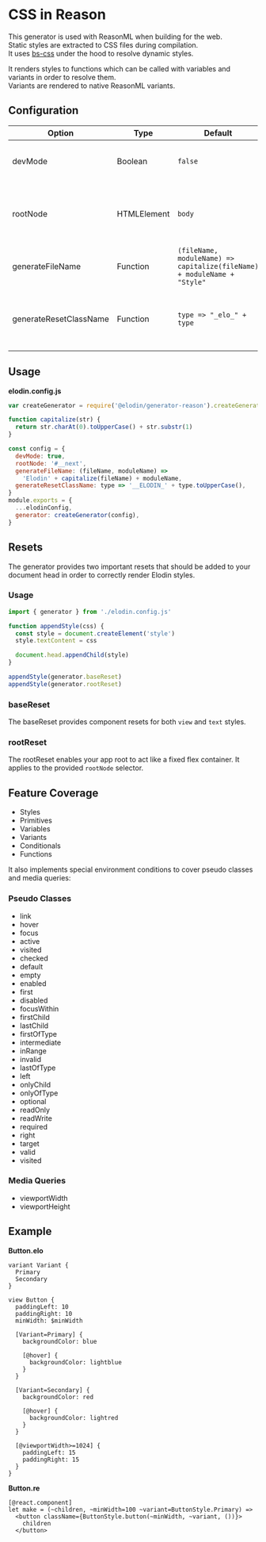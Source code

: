 

# CSS in Reason

This generator is used with ReasonML when building for the web.<br />
Static styles are extracted to CSS files during compilation.<br/>
It uses [bs-css]() under the hood to resolve dynamic styles.

It renders styles to functions which can be called with variables and variants in order to resolve them.<br />
Variants are rendered to native ReasonML variants.

## Configuration

| Option                 | Type        | Default                                                                 | Description                                                    |
| ---------------------- | ----------- | ----------------------------------------------------------------------- | -------------------------------------------------------------- |
| devMode                | Boolean     | `false`                                                                 | Enables readable class names                                   |
| rootNode               | HTMLElement | `body`                                                                  | CSS selector to apply root reset style to (see below)          |
| generateFileName       | Function    | `(fileName, moduleName) => capitalize(fileName) + moduleName + "Style"` | Determines how the file names are generated                    |
| generateResetClassName | Function    | `type => "_elo_" + type`                                                | Determines how the reset class names are generated (see below) |

## Usage

**elodin.config.js**

```javascript
var createGenerator = require('@elodin/generator-reason').createGenerator

function capitalize(str) {
  return str.charAt(0).toUpperCase() + str.substr(1)
}

const config = {
  devMode: true,
  rootNode: '#__next',
  generateFileName: (fileName, moduleName) =>
    'Elodin' + capitalize(fileName) + moduleName,
  generateResetClassName: type => '__ELODIN_' + type.toUpperCase(),
}
module.exports = {
  ...elodinConfig,
  generator: createGenerator(config),
}
```

## Resets

The generator provides two important resets that should be added to your document head in order to correctly render Elodin styles.

### Usage

```javascript
import { generator } from './elodin.config.js'

function appendStyle(css) {
  const style = document.createElement('style')
  style.textContent = css

  document.head.appendChild(style)
}

appendStyle(generator.baseReset)
appendStyle(generator.rootReset)
```

### baseReset

The baseReset provides component resets for both `view` and `text` styles.

### rootReset

The rootReset enables your app root to act like a fixed flex container. It applies to the provided `rootNode` selector.

## Feature Coverage

- Styles
- Primitives
- Variables
- Variants
- Conditionals
- Functions

It also implements special environment conditions to cover pseudo classes and media queries:

### Pseudo Classes

- link
- hover
- focus
- active
- visited
- checked
- default
- empty
- enabled
- first
- disabled
- focusWithin
- firstChild
- lastChild
- firstOfType
- intermediate
- inRange
- invalid
- lastOfType
- left
- onlyChild
- onlyOfType
- optional
- readOnly
- readWrite
- required
- right
- target
- valid
- visited

### Media Queries

- viewportWidth
- viewportHeight

## Example

**Button.elo**

```elo
variant Variant {
  Primary
  Secondary
}

view Button {
  paddingLeft: 10
  paddingRight: 10
  minWidth: $minWidth

  [Variant=Primary] {
    backgroundColor: blue

    [@hover] {
      backgroundColor: lightblue
    }
  }

  [Variant=Secondary] {
    backgroundColor: red

    [@hover] {
      backgroundColor: lightred
    }
  }

  [@viewportWidth>=1024] {
    paddingLeft: 15
    paddingRight: 15
  }
}
```

**Button.re**

```reason
[@react.component]
let make = (~children, ~minWidth=100 ~variant=ButtonStyle.Primary) =>
  <button className={ButtonStyle.button(~minWidth, ~variant, ())}>
    children
  </button>
```
